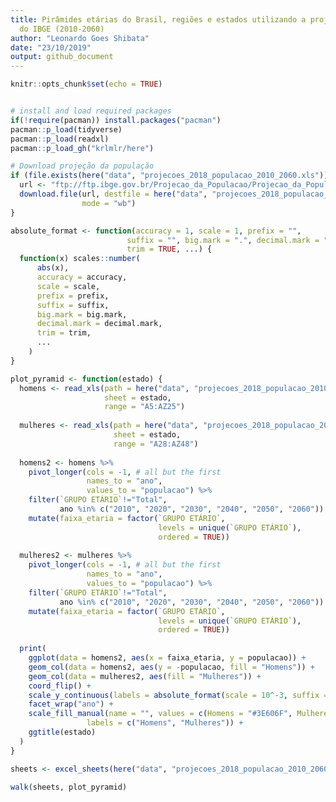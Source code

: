 ```yaml
---
title: Pirâmides etárias do Brasil, regiões e estados utilizando a projeção populacional
  do IBGE (2010-2060)
author: "Leonardo Goes Shibata"
date: "23/10/2019"
output: github_document
---
```


```r
knitr::opts_chunk$set(echo = TRUE)


# install and load required packages
if(!require(pacman)) install.packages("pacman")
pacman::p_load(tidyverse)
pacman::p_load(readxl)
pacman::p_load_gh("krlmlr/here")
```


```r
# Download projeção da população
if (file.exists(here("data", "projecoes_2018_populacao_2010_2060.xls")) == FALSE) {
  url <- "ftp://ftp.ibge.gov.br/Projecao_da_Populacao/Projecao_da_Populacao_2018/projecoes_2018_populacao_2010_2060.xls"
  download.file(url, destfile = here("data", "projecoes_2018_populacao_2010_2060.xls"),
                mode = "wb")
}
```


```r
absolute_format <- function(accuracy = 1, scale = 1, prefix = "",
                          suffix = "", big.mark = ".", decimal.mark = ",",
                          trim = TRUE, ...) {
  function(x) scales::number(
      abs(x),
      accuracy = accuracy,
      scale = scale,
      prefix = prefix,
      suffix = suffix,
      big.mark = big.mark,
      decimal.mark = decimal.mark,
      trim = trim,
      ...
    )
}

plot_pyramid <- function(estado) {
  homens <- read_xls(path = here("data", "projecoes_2018_populacao_2010_2060.xls"),
                     sheet = estado,
                     range = "A5:AZ25")
  
  mulheres <- read_xls(path = here("data", "projecoes_2018_populacao_2010_2060.xls"),
                       sheet = estado,
                       range = "A28:AZ48")
  
  homens2 <- homens %>%
    pivot_longer(cols = -1, # all but the first
                 names_to = "ano",
                 values_to = "populacao") %>%
    filter(`GRUPO ETÁRIO`!="Total",
           ano %in% c("2010", "2020", "2030", "2040", "2050", "2060")) %>%
    mutate(faixa_etaria = factor(`GRUPO ETÁRIO`,
                                 levels = unique(`GRUPO ETÁRIO`),
                                 ordered = TRUE))
  
  mulheres2 <- mulheres %>%
    pivot_longer(cols = -1, # all but the first
                 names_to = "ano",
                 values_to = "populacao") %>%
    filter(`GRUPO ETÁRIO`!="Total",
           ano %in% c("2010", "2020", "2030", "2040", "2050", "2060")) %>%
    mutate(faixa_etaria = factor(`GRUPO ETÁRIO`,
                                 levels = unique(`GRUPO ETÁRIO`),
                                 ordered = TRUE))
  
  print(
    ggplot(data = homens2, aes(x = faixa_etaria, y = populacao)) +
    geom_col(data = homens2, aes(y = -populacao, fill = "Homens")) +
    geom_col(data = mulheres2, aes(fill = "Mulheres")) +
    coord_flip() +
    scale_y_continuous(labels = absolute_format(scale = 10^-3, suffix = " mil")) +
    facet_wrap("ano") +
    scale_fill_manual(name = "", values = c(Homens = "#3E606F", Mulheres = "#8C3F4D"),
                 labels = c("Homens", "Mulheres")) +
    ggtitle(estado)
  )
}
```


```r
sheets <- excel_sheets(here("data", "projecoes_2018_populacao_2010_2060.xls"))[-1]

walk(sheets, plot_pyramid)
```


